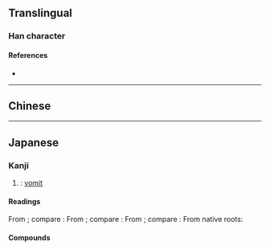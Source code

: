 {{also|嘔}}
{{character info}}
==Translingual==

===Han character===
{{Han char|rn=30|rad=口|as=04|sn=7|four=|canj=RSK|ids=⿰口区}}

====References====
* {{Han ref|kx=0181.191|hdz=10587.040|uh=5455|ud=21589}}

----

==Chinese==
{{zh-see|嘔}}

----

==Japanese==
{{ja-kanji forms|呕|嘔|ex=y}}

===Kanji===
{{ja-kanji|grade=|rs=口04|kyu=嘔}}

# {{ja-ex shin|嘔|sort=口04}}: [[vomit]]

====Readings====
From {{der|ja|ltc|-}} {{ltc-l|嘔|id=2}}; compare {{cog|cmn|嘔|tr=ǒu}}:
{{ja-readings
|goon=う, く
|kanon=おう, く
}}
From {{der|ja|ltc|-}} {{ltc-l|嘔|id=1}}; compare {{cog|cmn|嘔|tr=òu}}:
{{ja-readings
|goon=う, く
|kanon=おう, く
}}
From {{der|ja|ltc|-}}; compare {{cog|cmn|嘔|tr=xū}}:
{{ja-readings
|goon=う, く
|kanon=おう, く
}}
From native {{w|Japanese_language|Japanese}} roots:
{{ja-readings
|kun=うた-う<うた-ふ, は-く
}}

====Compounds====
{{col2-u|ja
|{{ja-r|呕%唖|おう%あ}}
|{{ja-r|呕%軋|おう%あつ}}
|{{ja-r|呕%呕%唖%唖|おう%おう%あ%あ}}
|{{ja-r|呕%吟|おう%ぎん}} ({{ja-r|𧦅%吟|おう%ぎん|rom=-}})
|{{ja-r|呕%血|おう%けつ}}
|{{ja-r|呕%泻|おう%しゃ}}
|{{ja-r|呕%泄|おう%せつ}}
|{{ja-r|呕%吐|おう%と}}
|{{ja-r|呕%呕|く%く}}
}}